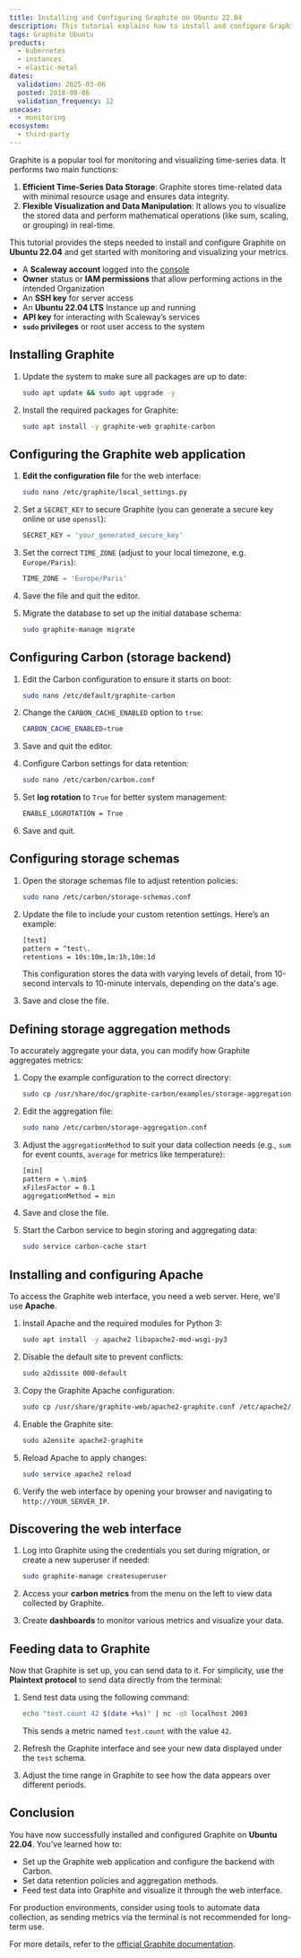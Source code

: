 ```yaml
---
title: Installing and Configuring Graphite on Ubuntu 22.04
description: This tutorial explains how to install and configure Graphite on Ubuntu 22.04
tags: Graphite Ubuntu
products:
  - kubernetes
  - instances
  - elastic-metal
dates:
  validation: 2025-03-06
  posted: 2018-08-06
  validation_frequency: 12
usecase:
  - monitoring
ecosystem:
  - third-party
---
```



Graphite is a popular tool for monitoring and visualizing time-series data. It performs two main functions:

1. **Efficient Time-Series Data Storage**: Graphite stores time-related data with minimal resource usage and ensures data integrity.
2. **Flexible Visualization and Data Manipulation**: It allows you to visualize the stored data and perform mathematical operations (like sum, scaling, or grouping) in real-time.

This tutorial provides the steps needed to install and configure Graphite on **Ubuntu 22.04** and get started with monitoring and visualizing your metrics.

<Requirements />

- A **Scaleway account** logged into the [console](https://console.scaleway.com)
- **Owner** status or **IAM permissions** that allow performing actions in the intended Organization
- An **SSH key** for server access
- An **Ubuntu 22.04 LTS** Instance up and running
- **API key** for interacting with Scaleway’s services
- **`sudo` privileges** or root user access to the system

## Installing Graphite

1. Update the system to make sure all packages are up to date:
    ```bash
    sudo apt update && sudo apt upgrade -y
    ```

2. Install the required packages for Graphite:
    ```bash
    sudo apt install -y graphite-web graphite-carbon
    ```

## Configuring the Graphite web application

1. **Edit the configuration file** for the web interface:
    ```bash
    sudo nano /etc/graphite/local_settings.py
    ```

2. Set a `SECRET_KEY` to secure Graphite (you can generate a secure key online or use `openssl`):
    ```python
    SECRET_KEY = 'your_generated_secure_key'
    ```

3. Set the correct `TIME_ZONE` (adjust to your local timezone, e.g. `Europe/Paris`):
    ```python
    TIME_ZONE = 'Europe/Paris'
    ```

4. Save the file and quit the editor.

5. Migrate the database to set up the initial database schema:
    ```bash
    sudo graphite-manage migrate
    ```

## Configuring Carbon (storage backend)

1. Edit the Carbon configuration to ensure it starts on boot:
    ```bash
    sudo nano /etc/default/graphite-carbon
    ```

2. Change the `CARBON_CACHE_ENABLED` option to `true`:
    ```bash
    CARBON_CACHE_ENABLED=true
    ```

3. Save and quit the editor.

4. Configure Carbon settings for data retention:
    ```bash
    sudo nano /etc/carbon/carbon.conf
    ```

5. Set **log rotation** to `True` for better system management:
    ```bash
    ENABLE_LOGROTATION = True
    ```

6. Save and quit.

## Configuring storage schemas

1. Open the storage schemas file to adjust retention policies:
    ```bash
    sudo nano /etc/carbon/storage-schemas.conf
    ```

2. Update the file to include your custom retention settings. Here’s an example:
    ```bash
    [test]
    pattern = ^test\.
    retentions = 10s:10m,1m:1h,10m:1d
    ```

    This configuration stores the data with varying levels of detail, from 10-second intervals to 10-minute intervals, depending on the data's age.

3. Save and close the file.

## Defining storage aggregation methods

To accurately aggregate your data, you can modify how Graphite aggregates metrics:

1. Copy the example configuration to the correct directory:
    ```bash
    sudo cp /usr/share/doc/graphite-carbon/examples/storage-aggregation.conf.example /etc/carbon/storage-aggregation.conf
    ```

2. Edit the aggregation file:
    ```bash
    sudo nano /etc/carbon/storage-aggregation.conf
    ```

3. Adjust the `aggregationMethod` to suit your data collection needs (e.g., `sum` for event counts, `average` for metrics like temperature):
    ```bash
    [min]
    pattern = \.min$
    xFilesFactor = 0.1
    aggregationMethod = min
    ```

4. Save and close the file.

5. Start the Carbon service to begin storing and aggregating data:
    ```bash
    sudo service carbon-cache start
    ```

## Installing and configuring Apache

To access the Graphite web interface, you need a web server. Here, we'll use **Apache**.

1. Install Apache and the required modules for Python 3:
    ```bash
    sudo apt install -y apache2 libapache2-mod-wsgi-py3
    ```

2. Disable the default site to prevent conflicts:
    ```bash
    sudo a2dissite 000-default
    ```

3. Copy the Graphite Apache configuration:
    ```bash
    sudo cp /usr/share/graphite-web/apache2-graphite.conf /etc/apache2/sites-available/
    ```

4. Enable the Graphite site:
    ```bash
    sudo a2ensite apache2-graphite
    ```

5. Reload Apache to apply changes:
    ```bash
    sudo service apache2 reload
    ```

6. Verify the web interface by opening your browser and navigating to `http://YOUR_SERVER_IP`.

## Discovering the web interface

1. Log into Graphite using the credentials you set during migration, or create a new superuser if needed:
    ```bash
    sudo graphite-manage createsuperuser
    ```

2. Access your **carbon metrics** from the menu on the left to view data collected by Graphite.

3. Create **dashboards** to monitor various metrics and visualize your data.

## Feeding data to Graphite

Now that Graphite is set up, you can send data to it. For simplicity, use the **Plaintext protocol** to send data directly from the terminal:

1. Send test data using the following command:
    ```bash
    echo "test.count 42 $(date +%s)" | nc -q0 localhost 2003
    ```

    This sends a metric named `test.count` with the value `42`.

2. Refresh the Graphite interface and see your new data displayed under the `test` schema.

3. Adjust the time range in Graphite to see how the data appears over different periods.

## Conclusion

You have now successfully installed and configured Graphite on **Ubuntu 22.04**. You've learned how to:

- Set up the Graphite web application and configure the backend with Carbon.
- Set data retention policies and aggregation methods.
- Feed test data into Graphite and visualize it through the web interface.

For production environments, consider using tools to automate data collection, as sending metrics via the terminal is not recommended for long-term use.

For more details, refer to the [official Graphite documentation](https://graphite.readthedocs.io/en/latest/).